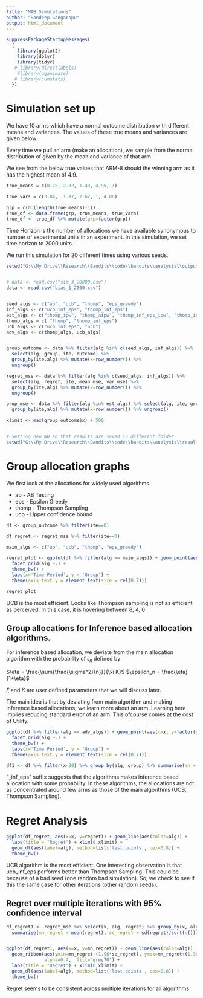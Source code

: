 ```yaml
---
title: "MAB Simulations"
author: "Sandeep Gangarapu"
output: html_document
---
```

  
  
```r
suppressPackageStartupMessages(
  {
    library(ggplot2)
    library(dplyr)
    library(tidyr)
   # library(directlabels)
    #library(gganimate)
   # library(cumstats)
  })
```

# Simulation set up

We have 10 arms which have a normal outcome distribution with different means and variances. The values of these true means and variances are given below.

Every time we pull an arm (make an allocation), we sample from the normal distribution of given by the mean and variance of that arm.

We see from the below true values that ARM-8 should the winning arm as it has the highest mean of 4.9.



```r

true_means = c(0.25, 2.82, 1.48, 4.95, 3)

true_vars = c(3.84,  1.97, 2.62, 1, 4.06)

grp = c(0:(length(true_means)-1))
true_df <- data.frame(grp, true_means, true_vars)
true_df <- true_df %>% mutate(grp=factor(grp))

```

Time Horizon is the number of allocations we have available synonymous to number of experimental units in an experiment. 
In this simulation, we set time horizon to 2000 units.

We run this simulation for 20 different times using various seeds.



```r
setwd("G:\\My Drive\\Research\\Bandits\\code\\bandits\\analysis\\output")


# data <- read.csv("sim_3_20000.csv")
data <- read.csv("bias_1_2000.csv")


seed_algs <- c("ab", "ucb", "thomp", "eps_greedy")
inf_algs <- c("ucb_inf_eps", "thomp_inf_eps")
est_algs <- c("thomp_ipw", "thomp_aipw", "thomp_inf_eps_ipw", "thomp_inf_eps_aipw", "thomp_eval_aipw", "thomp_inf_eps_eval_aipw")
thomp_algs = c( "thomp", "thomp_inf_eps")
ucb_algs <- c("ucb_inf_eps", "ucb")
adv_algs <- c(thomp_algs, ucb_algs)


group_outcome <- data %>% filter(alg %in% c(seed_algs, inf_algs)) %>%
  select(alg, group, ite, outcome) %>%
  group_by(ite,alg) %>% mutate(x=row_number()) %>%
  ungroup()

regret_mse <- data %>% filter(alg %in% c(seed_algs, inf_algs)) %>%
  select(alg, regret, ite, mean_mse, var_mse) %>%
  group_by(ite,alg) %>% mutate(x=row_number()) %>%
  ungroup()

prop_mse <- data %>% filter(alg %in% est_algs) %>% select(alg, ite, group, mse, mean_est) %>% 
  group_by(ite,alg) %>% mutate(x=row_number()) %>% ungroup()

xlimit <- max(group_outcome$x) + 500


# Setting new WD so that results are saved in different folder
setwd("G:\\My Drive\\Research\\Bandits\\code\\bandits\\analysis\\results")


```

# Group allocation graphs


We first look at the allocations for widely used algorithms.

* ab - AB Testing
* eps - Epsilon Greedy
* thomp - Thompson Sampling
* ucb - Upper confidence bound


```r

df <- group_outcome %>% filter(ite==0) 

df_regret <- regret_mse %>% filter(ite==0)

main_algs <- c("ab", "ucb", "thomp", "eps_greedy")

regret_plot <- ggplot(df %>% filter(alg == main_algs)) + geom_point(aes(x=x, y=factor(group)), shape=1, alpha=0.6) +
  facet_grid(alg ~.) +
  theme_bw() +
  labs(x='Time Period', y = 'Group') +
  theme(axis.text.y = element_text(size = rel(0.7))) 

regret_plot 

```

UCB is the most efficient. Looks like Thompson sampling is not as efficient as perceived. In this case, it is hovering between 8, 4, 0



## Group allocations for Inference based allocation algorithms.

For inference based allocation, we deviate from the main allocation algorithm with the probability of $\epsilon_n$ defined by


$\eta = \frac{\sum{\frac{\sigma^2}{n}}}{\xi K}$
  $\epsilon_n = \frac{\eta}{1+\eta}$
  
  $\xi$ and $K$ are user defined parameters that we will discuss later.

The main idea is that by deviating from main algorithm and making inference based allocations, we learn more about an arm. Learning here implies reducing standard error of an arm. This ofcourse comes at the cost of Utility.


```r


ggplot(df %>% filter(alg == adv_algs)) + geom_point(aes(x=x, y=factor(group)), shape=1, alpha=0.6) +
  facet_grid(alg ~.) +
  theme_bw() +
  labs(x='Time Period', y = 'Group') +
  theme(axis.text.y = element_text(size = rel(0.7))) 

df1 <- df %>% filter(x<30) %>% group_by(alg, group) %>% summarise(mn = mean(outcome))

```


"_inf_eps" suffix suggests that the algorithms makes inference based allocation with some probability. In these algorithms, the allocations are not as concentrated around few arms as those of the main algorithms (UCB, Thompson Sampling).



# Regret Analysis


```r
ggplot(df_regret, aes(x=x, y=regret)) + geom_line(aes(color=alg)) +
  labs(title = "Regret") + xlim(0,xlimit) +
  geom_dl(aes(label=alg), method=list('last.points', cex=0.8)) +
  theme_bw() 

```

UCB algorithm is the most efficient. One interesting observation is that ucb_inf_eps performs better than Thompson Sampling. This could be because of a bad seed (one random bad simulation). So, we check to see if this the same case for other iterations (other random seeds).




## Regret over multiple iterations with 95% confidence interval

```r

df_regret1 <- regret_mse %>% select(x, alg, regret) %>% group_by(x, alg) %>% 
  summarise(mn_regret = mean(regret), se_regret = sd(regret)/sqrt(n()))


ggplot(df_regret1, aes(x=x, y=mn_regret)) + geom_line(aes(color=alg)) +
  geom_ribbon(aes(ymin=mn_regret-(1.96*se_regret), ymax=mn_regret+(1.96*se_regret)), 
              alpha=0.4,  fill="grey70") +
  labs(title = "Regret") + xlim(0,xlimit) +
  geom_dl(aes(label=alg), method=list('last.points', cex=0.8)) +
  theme_bw() 

```


Regret seems to be consistent across multiple iterations for all algorithms


